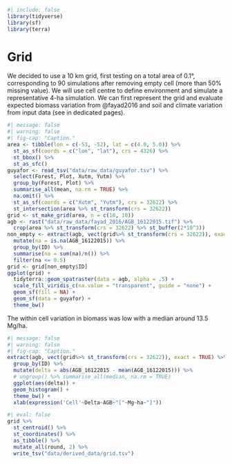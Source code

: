 ```r
#| include: false
library(tidyverse)
library(sf)
library(terra)
```

# Grid {.unnumbered}

We decided to use a 10 km grid, first testing on a total area of 0.1°, corresponding to 90 simulations after removing empty cell (more than 50% missing value). We will use cell centre to define environment and simulate a representative 4-ha simulation. We can first represent the grid and evaluate expected biomass variation from @fayad2016 and soil and climate variation from input data (see in dedicated pages).

```r
#| message: false
#| warning: false
#| fig-cap: "Caption."
area <- tibble(lon = c(-53, -52), lat = c(4.0, 5.0)) %>% 
  st_as_sf(coords = c("lon", "lat"), crs = 4326) %>% 
  st_bbox() %>% 
  st_as_sfc()
guyafor <- read_tsv("data/raw_data/guyafor.tsv") %>% 
  select(Forest, Plot, Xutm, Yutm) %>% 
  group_by(Forest, Plot) %>% 
  summarise_all(mean, na.rm = TRUE) %>% 
  na.omit() %>% 
  st_as_sf(coords = c("Xutm", "Yutm"), crs = 32622) %>% 
  st_intersection(area %>% st_transform(crs = 32622))
grid <- st_make_grid(area, n = c(10, 10))
agb <- rast("data/raw_data/fayad_2016/AGB_16122015.tif") %>% 
  crop(area %>% st_transform(crs = 32622) %>% st_buffer(2*10^3))
non_empty <- extract(agb, vect(grid%>% st_transform(crs = 32622)), exact = TRUE) %>% 
  mutate(na = is.na(AGB_16122015)) %>% 
  group_by(ID) %>% 
  summarise(na = sum(na)/n()) %>% 
  filter(na <= 0.5)
grid <- grid[non_empty$ID]
ggplot(grid) +
  tidyterra::geom_spatraster(data = agb, alpha = .5) +
  scale_fill_viridis_c(na.value = "transparent", guide = "none") +
  geom_sf(fill = NA) +
  geom_sf(data = guyafor) +
  theme_bw()
```

The within cell variation in biomass was low with a median around 13.5 Mg/ha.

```r
#| message: false
#| warning: false
#| fig-cap: "Caption."
extract(agb, vect(grid%>% st_transform(crs = 32622)), exact = TRUE) %>% 
  group_by(ID) %>% 
  mutate(delta = abs(AGB_16122015 - mean(AGB_16122015))) %>% 
  # ungroup() %>% summarise_all(median, na.rm = TRUE)
  ggplot(aes(delta)) +
  geom_histogram() +
  theme_bw() +
  xlab(expression('Cell'~Delta~AGB~"["~Mg~ha~"]"))
```

```r
#| eval: false
grid %>% 
  st_centroid() %>% 
  st_coordinates() %>% 
  as_tibble() %>% 
  mutate_all(round, 2) %>% 
  write_tsv("data/derived_data/grid.tsv")
```
